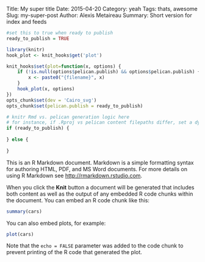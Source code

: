 Title: My super title
Date: 2015-04-20
Category: yeah
Tags: thats, awesome
Slug: my-super-post
Author: Alexis Metaireau
Summary: Short version for index and feeds

```r

#set this to true when ready to publish
ready_to_publish = TRUE

library(knitr)
hook_plot <- knit_hooks$get('plot')

knit_hooks$set(plot=function(x, options) {
    if (!is.null(options$pelican.publish) && options$pelican.publish) {
        x <- paste0("{filename}", x)
    }
    hook_plot(x, options)
})
opts_chunk$set(dev = 'Cairo_svg')
opts_chunk$set(pelican.publish = ready_to_publish)

# knitr Rmd vs. pelican generation logic here
# for instance, if .Rproj vs pelican content filepaths differ, set a dynamic prefix here
if (ready_to_publish) {
   
} else {
  
}

```

This is an R Markdown document. Markdown is a simple formatting syntax for authoring HTML, PDF, and MS Word documents. For more details on using R Markdown see <http://rmarkdown.rstudio.com>.

When you click the **Knit** button a document will be generated that includes both content as well as the output of any embedded R code chunks within the document. You can embed an R code chunk like this:

```r
summary(cars)
```

You can also embed plots, for example:

```r
plot(cars)
```

Note that the `echo = FALSE` parameter was added to the code chunk to prevent printing of the R code that generated the plot.